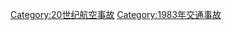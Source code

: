 {{Year by category
|m=1
|c=9
|d=8
|y=3
|cat=航空事故
|sortkey=航空事故
|parent=20世纪航空事故
|subcat=1983年交通事故
}}
[[Category:20世纪航空事故|Category:20世纪航空事故]]
[[Category:1983年交通事故|Category:1983年交通事故]]